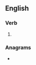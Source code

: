 ==English==

===Verb===
{{head|en|present participle}}

# {{present participle of|relish|lang=en|nocat=1}}

===Anagrams===
* {{l|en|hirelings}}